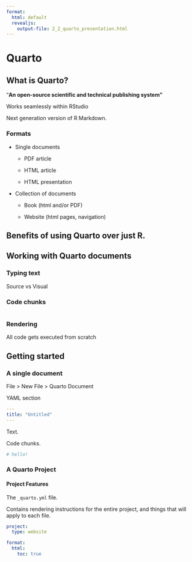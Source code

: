 ```yaml
---
format: 
  html: default
  revealjs: 
    output-file: 2_2_quarto_presentation.html
---
```


# Quarto

## What is Quarto?

"**An open-source scientific and technical publishing system"**

Works seamlessly within RStudio

Next generation version of R Markdown.

### Formats

-   Single documents

    -   PDF article

    -   HTML article

    -   HTML presentation

-   Collection of documents

    -   Book (html and/or PDF)

    -   Website (html pages, navigation)

## Benefits of using Quarto over just R.

## Working with Quarto documents

### Typing text

Source vs Visual

### Code chunks

```r

```

### Rendering

All code gets executed from scratch

## Getting started

### A single document

File \> New File \> Quarto Document

YAML section

``` yaml
---
title: "Untitled"
---
```

Text.

Code chunks.

```r
# hello!
```

### A Quarto Project

#### Project Features

The `_quarto.yml` file.

Contains rendering instructions for the entire project, and things that will apply to each file.

``` .yaml
project:
  type: website

format:
  html:
    toc: true
```

